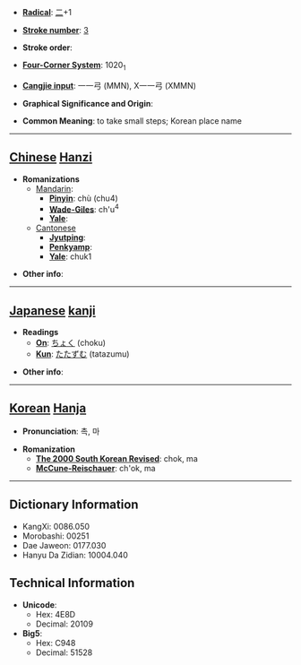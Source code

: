 * '''[[Wiktionary:Chinese radical index| Radical]]''': [[Wiktionary:Chinese radical index 二|二]]+1

* '''[[Wiktionary:Chinese total strokes index|Stroke number]]''': [[Wiktionary:Chinese total strokes index 3|3]]

* '''Stroke order''': 

* '''[[Wiktionary:Chinese four corner index|Four-Corner System]]''': 1020<sub>1</sub>

* '''[[Wiktionary:Chinese Cangjie index|Cangjie input]]''': 一一弓 (MMN), X一一弓 (XMMN)

* '''Graphical Significance and Origin''': 

* '''Common Meaning''': to take small steps; Korean place name

----

== [[Chinese]] [[Hanzi]] ==

* '''Romanizations'''
** [[Mandarin]]:
*** '''[[Pinyin]]''': chù (chu4)
*** '''[[Wade-Giles]]''': ch'u<sup>4</sup>
*** '''[[Yale]]''': 
**[[Cantonese]]
***'''[[Jyutping]]''':
***'''[[Penkyamp]]''': 
***'''[[Yale]]''': chuk1

* '''Other info''': 

----

== [[Japanese]] [[kanji]] ==

* '''Readings'''
** '''[[On]]''': [[ちょく]] (choku)
** '''[[Kun]]''': [[たたずむ]] (tatazumu)

* '''Other info''':  

----

== [[Korean]] [[Hanja]] ==

* '''Pronunciation''': 촉, 마

* '''Romanization'''
** '''[[The 2000 South Korean Revised Romanization|The 2000 South Korean Revised]]''': chok, ma
** '''[[McCune-Reischauer]]''': ch'ok, ma

----

== Dictionary Information ==

* KangXi: 0086.050
* Morobashi: 00251
* Dae Jaweon: 0177.030
* Hanyu Da Zidian: 10004.040

== Technical Information ==

* '''Unicode''':
** Hex: 4E8D
** Decimal: 20109
* '''Big5''':
** Hex: C948
** Decimal: 51528